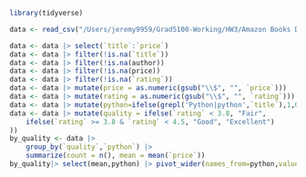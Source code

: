 ```r
library(tidyverse)

data <- read_csv("/Users/jeremy9959/Grad5100-Working/HW3/Amazon Books Data.csv")

data <- data |> select(`title`:`price`)
data <- data |> filter(!is.na(`title`))
data <- data |> filter(!is.na(author))
data <- data |> filter(!is.na(price))
data <- data |> filter(!is.na(`rating`))
data <- data |> mutate(price = as.numeric(gsub("\\$", "", `price`)))
data <- data |> mutate(rating = as.numeric(gsub("\\$", "", `rating`)))
data <- data |> mutate(python=ifelse(grepl('Python|python',`title`),1,0))
data <- data |> mutate(quality = ifelse(`rating` < 3.8, "Fair",
    ifelse(`rating` >= 3.8 & `rating` < 4.5, "Good", "Excellent")
))
by_quality <- data |>
    group_by(`quality`,`python`) |>
    summarize(count = n(), mean = mean(`price`))
by_quality|> select(mean,python) |> pivot_wider(names_from=python,values_from=mean)
```
